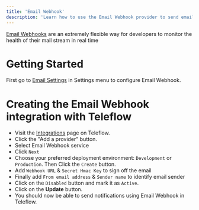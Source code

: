 ```yaml
---
title: 'Email Webhook'
description: 'Learn how to use the Email Webhook provider to send email notifications using Teleflow'
---
```


[Email Webhooks](https://www.socketlabs.com/blog/what-is-a-webhook/#:~:text=Email%20webhooks%20are%20an%20extremely,%2C%20successful%20messages%2C%20and%20bounces.) are an extremely flexible way for developers to monitor the health of their mail stream in real time

# Getting Started

First go to [Email Settings](https://web.teleflow.khulnasoft.com/settings/email?utm_campaign=docs-webhook) in Settings menu to configure Email Webhook. 

# Creating the Email Webhook integration with Teleflow

- Visit the [Integrations](https://web.teleflow.khulnasoft.com/integrations?utm_campaign=docs-webhook) page on Teleflow.
- Click the "Add a provider" button.
- Select Email Webhook service
- Click `Next`
- Choose your preferred deployment environment: `Development` or `Production`. Then Click the `Create` button.
- Add `Webhook URL` & `Secret Hmac Key` to sign off the email
- Finally add `From email address` & `Sender name` to identify email sender
- Click on the `Disabled` button and mark it as `Active`.
- Click on the **Update** button.
- You should now be able to send notifications using Email Webhook in Teleflow.